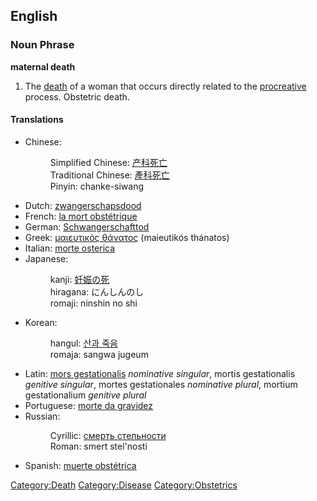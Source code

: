 ==English==

===Noun Phrase===
'''maternal death'''

#The [[death]] of a woman that occurs directly related to the [[procreative]] process. Obstetric death.

{{Wikipedia}}

====Translations====

*Chinese: 
*:Simplified Chinese: [[产科死亡]] 
*:Traditional Chinese: [[產科死亡]]
*:Pinyin: chanke-siwang
*Dutch: [[zwangerschapsdood]]
*French: [[la mort obstétrique]]
*German: [[Schwangerschafttod]]
*Greek: [[μαιευτικός θάνατος]] (maieutikós thánatos)
*Italian: [[morte osterica]]
*Japanese: 
*:kanji: [[妊娠の死]] 
*:hiragana: にんしんのし
*:romaji: ninshin no shi
*Korean: 
*:hangul: [[산과 죽음]] 
*:romaja: sangwa jugeum
*Latin: [[mors gestationalis]] ''nominative singular'', mortis gestationalis ''genitive singular'', mortes gestationales ''nominative plural'', mortium gestationalium ''genitive plural''
*Portuguese: [[morte da gravidez]]
*Russian: 
*:Cyrillic: [[смерть стельности]]
*:Roman: smert stel'nosti
*Spanish: [[muerte obstétrica]]

[[Category:Death]]
[[Category:Disease]]
[[Category:Obstetrics]]